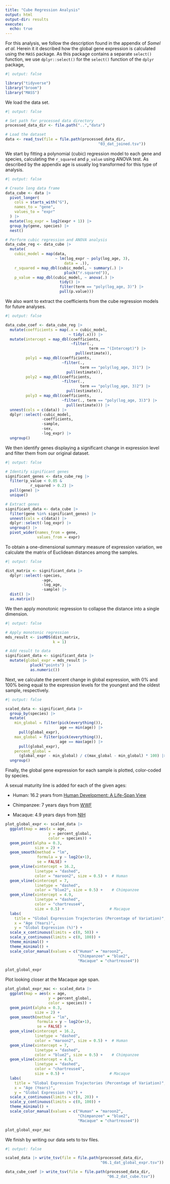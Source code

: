 ```yaml
---
title: "Cube Regression Analysis"
output: html
output-dir: results
execute:
  echo: true
---
```


For this analysis, we follow the description found in the appendix of *Somel et al*. Herein it it described how the global gene expression is calculated using the `MASS` package. As this package contains a separate `select()` function, we use `dplyr::select()` for the `select()` function of the `dplyr` package,

```r
#| output: false

library("tidyverse")
library("broom")
library("MASS")
```

We load the data set.

```r
#| output: false

# Set path for processed data directory
processed_data_dir <- file.path("..","data")

# Load the dataset
data <- read_tsv(file = file.path(processed_data_dir,
                                         "03_dat_joined.tsv"))
```

We start by fitting a polynomial (cubic) regression model to each gene and species, calculating the `r_squared` and `p_value` using ANOVA test. As described by the appendix age is usually log transformed for this type of analysis.

```r
#| output: false

# Create long data frame
data_cube <- data |>
  pivot_longer(
    cols = starts_with("G"),
    names_to = "gene",
    values_to = "expr"
  ) |>
  mutate(log_expr = log2(expr + 1)) |>
  group_by(gene, species) |>
  nest()

# Perform cubic regression and ANOVA analysis
data_cube_reg <- data_cube |>
  mutate(
    cubic_model = map(data,
                      ~ lm(log_expr ~ poly(log_age, 3),
                          data = .)),
    r_squared = map_dbl(cubic_model, ~ summary(.) |>
                          pluck("r.squared")),
    p_value = map_dbl(cubic_model, ~ anova(.) |>
                        tidy() |> 
                        filter(term == "poly(log_age, 3)") |> 
                        pull(p.value)))
```

We also want to extract the coefficients from the cube regression models for future analyses.

```r
#| output: false

data_cube_coef <- data_cube_reg |>
  mutate(coefficients = map(.x = cubic_model,
                            ~ tidy(.x))) |>
  mutate(intercept = map_dbl(coefficients,
                             ~filter(.,
                                     term == "(Intercept)") |>
                               pull(estimate)),
         poly1 = map_dbl(coefficients,
                         ~filter(.,
                                 term == "poly(log_age, 3)1") |>
                           pull(estimate)),
         poly2 = map_dbl(coefficients,
                         ~filter(.,
                                 term == "poly(log_age, 3)2") |>
                           pull(estimate)),
         poly3 = map_dbl(coefficients,
                         ~filter(., term == "poly(log_age, 3)3") |>
                           pull(estimate))) |>
  unnest(cols = c(data)) |>
  dplyr::select(-cubic_model,
                -coefficients,
                -sample,
                -sex,
                -log_expr) |>
  ungroup()

```

We then identify genes displaying a significant change in expression level and filter them from our original dataset.

```r
#| output: false

# Identify significant genes
significant_genes <- data_cube_reg |> 
  filter(p_value < 0.05 &
           r_squared > 0.2) |> 
  pull(gene) |> 
  unique()

# Extract genes
significant_data <- data_cube |> 
  filter(gene %in% significant_genes) |> 
  unnest(cols = c(data)) |>
  dplyr::select(-log_expr) |>
  ungroup() |>
  pivot_wider(names_from = gene,
              values_from = expr)

```

To obtain a one-dimensional summary measure of expression variation, we calculate the matrix of Euclidean distances among the samples.

```r
#| output: false

dist_matrix <- significant_data |>
  dplyr::select(-species,
                -age,
                -log_age,
                -sample) |>
  dist() |>
  as.matrix()
```

We then apply monotonic regression to collapse the distance into a single dimension.

```r
#| output: false

# Apply monotonic regression
mds_result <- isoMDS(dist_matrix,
                     k = 1)

# Add result to data
significant_data <- significant_data |> 
  mutate(global_expr = mds_result |>
           pluck("points") |>
           as.numeric())
```

Next, we calculate the percent change in global expression, with 0% and 100% being equal to the expression levels for the youngest and the oldest sample, respectively.

```r
#| output: false

scaled_data <- significant_data |> 
  group_by(species) |> 
  mutate(
    min_global = filter(pick(everything()),
                        age == min(age)) |>
      pull(global_expr),
    max_global = filter(pick(everything()),
                        age == max(age)) |>
      pull(global_expr),
    percent_global =
      (global_expr - min_global) / c(max_global - min_global) * 100) |>
  ungroup()
```

Finally, the global gene expression for each sample is plotted, color-coded by species.

A sexual maturity line is added for each of the given ages:

-   Human: 16.2 years from [Human Development: A Life-Span View](https://books.google.dk/books?id=E-n5E7oyCgoC&pg=PA296&redir_esc=y)

-   Chimpanzee: 7 years days from [WWF](https://wwf.panda.org/discover/knowledge_hub/endangered_species/great_apes/chimpanzees/#:~:text=Although%20chimpanzees%20reach%20sexual%20maturity,until%20they%20are%20over%2060.)

-   Macaque: 4.9 years days from [NIH](https://pmc.ncbi.nlm.nih.gov/articles/PMC10092073/#:~:text=Cynomolgus%20macaque%20sexual%20maturation%20is,for%20CMs%20based%20on%20different)

```r
plot_global_expr <- scaled_data |> 
  ggplot(map = aes(x = age,
                   y = percent_global,
                   color = species)) +
  geom_point(alpha = 0.3,
             size = 2) +
  geom_smooth(method = "lm",
              formula = y ~ log2(x+1),
              se = FALSE) +
  geom_vline(xintercept = 16.2,
             linetype = "dashed",
             color = "maroon2", size = 0.5) +  # Human
  geom_vline(xintercept = 7,
             linetype = "dashed",
             color = "blue2", size = 0.5) +    # Chimpanzee
  geom_vline(xintercept = 4.9,
             linetype = "dashed",
             color = "chartreuse4",
             size = 0.5) +                    # Macaque
  labs(
    title = "Global Expression Trajectories (Percentage of Variation)",
    x = "Age (Years)",
    y = "Global Expression (%)") +
  scale_x_continuous(limits = c(0, 50)) +
  scale_y_continuous(limits = c(0, 100)) +
  theme_minimal() +
  theme_minimal() +
  scale_color_manual(values = c("Human" = "maroon2",
                                "Chimpanzee" = "blue2",
                                "Macaque" = "chartreuse4"))

plot_global_expr
```

Plot looking closer at the Macaque age span.

```r
plot_global_expr_mac <- scaled_data |> 
  ggplot(map = aes(x = age,
                   y = percent_global,
                   color = species)) +
  geom_point(alpha = 0.3,
             size = 2) +
  geom_smooth(method = "lm",
              formula = y ~ log2(x+1),
              se = FALSE) +
  geom_vline(xintercept = 16.2,
             linetype = "dashed",
             color = "maroon2", size = 0.5) +  # Human
  geom_vline(xintercept = 7,
             linetype = "dashed",
             color = "blue2", size = 0.5) +    # Chimpanzee
  geom_vline(xintercept = 4.9,
             linetype = "dashed",
             color = "chartreuse4",
             size = 0.5) +                    # Macaque
  labs(
    title = "Global Expression Trajectories (Percentage of Variation)",
    x = "Age (Years)",
    y = "Global Expression (%)") +
  scale_x_continuous(limits = c(0, 20)) +
  scale_y_continuous(limits = c(0, 100)) +
  theme_minimal() +
  scale_color_manual(values = c("Human" = "maroon2",
                                "Chimpanzee" = "blue2",
                                "Macaque" = "chartreuse4"))

plot_global_expr_mac
```

We finish by writing our data sets to tsv files.

```r
#| output: false

scaled_data |> write_tsv(file = file.path(processed_data_dir,
                                          "06.1_dat_global_expr.tsv"))

data_cube_coef |> write_tsv(file = file.path(processed_data_dir,
                                             "06.2_dat_cube.tsv"))
```

